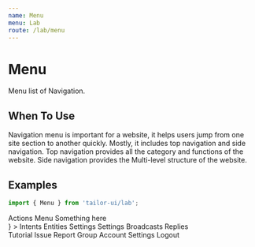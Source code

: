 ```yaml
---
name: Menu
menu: Lab
route: /lab/menu
---
```



# Menu

Menu list of Navigation.

## When To Use

Navigation menu is important for a website, it helps users jump from one site section to another quickly. Mostly, it includes top navigation and side navigation. Top navigation provides all the category and functions of the website. Side navigation provides the Multi-level structure of the website.

## Examples

```js
import { Menu } from 'tailor-ui/lab';
```

<Playground>
  <div style={{ height: 600 }}>
    <NewMenu defaultActiveSubId="kurator">
      <NewMenu.MenuDivider />
      <NewMenu.SubMenu id="kurator" icon="kurator" title="Kurator">
        <NewMenu.MenuItem id="actions">Actions</NewMenu.MenuItem>
        <NewMenu.MenuItem id="menu">Menu</NewMenu.MenuItem>
      </NewMenu.SubMenu>
      <NewMenu.SubMenu
        id="understood"
        icon="understood"
        title="Understood"
        badge="danger"
        header={<div style={{ padding: '4px 16px' }}>Something here</div>}
      >
        <NewMenu.MenuItem id="intents">Intents</NewMenu.MenuItem>
        <NewMenu.MenuItem id="entities">Entities</NewMenu.MenuItem>
        <NewMenu.MenuItem id="understood_settings">Settings</NewMenu.MenuItem>
      </NewMenu.SubMenu>
      <NewMenu.SubMenu id="settings" icon="settings" title="Settings">
        <NewMenu.MenuItem id="settings">Settings</NewMenu.MenuItem>
      </NewMenu.SubMenu>
      <NewMenu.MenuDivider />
      <NewMenu.SubMenu id="touch" icon="touch" title="Touch">
        <NewMenu.MenuItem id="broadcasts">Broadcasts</NewMenu.MenuItem>
        <NewMenu.MenuItem id="Replies">Replies</NewMenu.MenuItem>
      </NewMenu.SubMenu>
      <NewMenu.MenuDivider />
      <div style={{ flex: 'auto' }} />
      <NewMenu.SubMenu
        id="tutorial"
        icon={IoMdBook}
        title="Tutorial"
        placement="bottom"
      >
        <NewMenu.MenuItem id="broadcasts" icon={MdOpenInNew}>
          Tutorial
        </NewMenu.MenuItem>
        <NewMenu.MenuItem id="issue" icon={MdOpenInNew}>
          Issue Report
        </NewMenu.MenuItem>
        <NewMenu.MenuItem id="group" icon={MdOpenInNew}>
          Group
        </NewMenu.MenuItem>
      </NewMenu.SubMenu>
      <NewMenu.SubMenu
        id="accounts"
        icon={MdAccountCircle}
        title="Accounts"
        placement="bottom"
      >
        <NewMenu.MenuItem id="account_settings" icon={MdOpenInNew}>
          Account Settings
        </NewMenu.MenuItem>
        <NewMenu.MenuItem id="logout" icon={MdOpenInNew}>
          Logout
        </NewMenu.MenuItem>
      </NewMenu.SubMenu>
    </NewMenu>
  </div>
</Playground>
